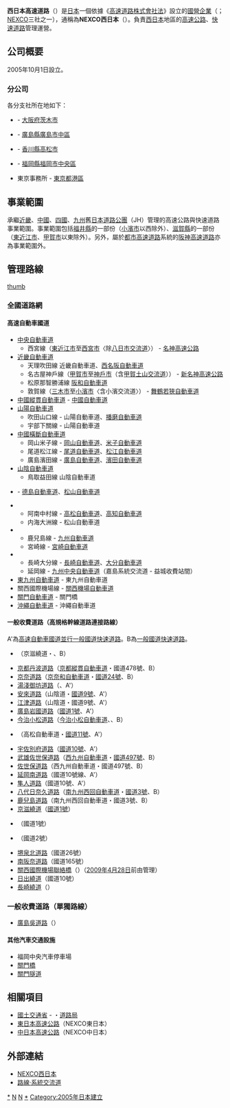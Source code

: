 {{Infobox Company
| company_name     = 西日本高速道路株式會社
| native_name      = 西日本高速道路株式会社
| native_name_lang = ja
| company_name_en  = West Nippon Expressway Company Limited
| company_logo     = File:NEXCO West - Logo.svg
| company_type     = [[株式會社|株式會社]]
| other_name       = NEXCO西日本
| market_information = 未上市
| foundation       = 2005年10月1日
| location         = {{JPN}}<br/>[[大阪府|大阪府]][[大阪市|大阪市]][[北區_(大阪市)|北區]][[堂島|堂島]]一丁目6番20號<br />堂島Avanza19樓
| local_code_name  = JP
| local_code       = 3120001112341
| key_people       = [[代表董事|代表董事]]社長：酒井和廣
| industry         = 服務業
| services         = 高速公路、快速道路之管理運營
| capital          = 475億[[日圓|日圓]]
| revenue          = 連結：1兆0,120億2,300萬圓<br />單體：9,795億4,100萬圓<br />（2015年3月期）
| operating_income = 連結：79億7,200萬圓<br />單體：37億900萬圓<br />（2015年3月期）
| net_income       = 連結：30億2,100萬圓<br />單體：4億9,700萬圓<br />（2015年3月期）
| assets           = 連結：9,517億1,300萬圓<br />單體：9,248億3,700萬圓<br />（2015年3月31日）
| equity           = 連結：1,614億9300萬圓<br />單體：1,404億3,300萬圓<br />（2015年3月31日）
| num_employees    = 連結：13,507人<br />單體：2,376人<br />（2015年3月31日）
| accounting_period = 3月31日
| parent            =
| major_shareholder = [[財務大臣|財務大臣]]100.0%（2016年3月31日）
| subsid            = {{link-ja|西日本高速公路服務、控股公司|西日本高速道路サービス・ホールディングス}}
| homepage          =  http://www.w-nexco.co.jp/
| footnotes         = 貨幣單位皆為[[日圓|日圓]]
}}

'''西日本高速道路'''（{{jpn|j=西日本高速道路|hg=にしにほんこうそくどうろ|rm=Nishi nihon kōsoku dōro|f=y}}）是[[日本|日本]]一個依據《[[高速道路株式會社法|高速道路株式會社法]]》設立的[[國營企業|國營企業]]（{{link-ja|特殊會社|特殊會社}}；[[NEXCO|NEXCO]]三社之一），通稱為'''NEXCO西日本'''（{{jpn|kn=ネクスコにしにほん|rm=Nekusuko nishinihon|link=no}}）。負責[[西日本|西日本]]地區的[[日本高速公路|高速公路]]、[[快速道路|快速道路]]管理運營。

== 公司概要 ==
2005年10月1日設立。

=== 分公司 ===
各分支社所在地如下：
*{{link-ja|西日本高速公路關西分公司|西日本高速道路関西支社|關西分公司}} - [[大阪府|大阪府]][[茨木市|茨木市]]
*{{link-ja|西日本高速公路中國分公司|西日本高速道路中国支社|中國分公司}} - [[廣島縣|廣島縣]][[廣島市|廣島市]][[中區_(廣島市)|中區]]
*{{link-ja|西日本高速公路四國分公司|西日本高速道路四国支社|四國分公司}} - [[香川縣|香川縣]][[高松市|高松市]]
*{{link-ja|西日本高速公路九州分公司|西日本高速道路九州支社|九州分公司}} - [[福岡縣|福岡縣]][[福岡市|福岡市]][[中央區_(福岡市)|中央區]]
* 東京事務所 - [[東京都|東京都]][[港區_(東京都)|港區]]

== 事業範圍 ==
承繼[[近畿地方|近畿]]、[[中國地方|中國]]、[[四國地方|四國]]、[[九州地方|九州]]舊[[日本道路公團|日本道路公團]]（JH）管理的高速公路與快速道路事業範圍。事業範圍包括[[福井縣|福井縣]]的一部份（[[小濱市|小濱市]]以西除外）、[[滋賀縣|滋賀縣]]的一部份（[[東近江市|東近江市]]、[[甲賀市|甲賀市]]以東除外）。另外，屬於[[都市高速道路|都市高速道路]]系統的[[阪神高速道路|阪神高速道路]]亦為事業範圍外。

== 管理路線 ==
[[FILE:Japan_Highway_Area.JPG|thumb]]
=== 全國道路網 ===
==== 高速自動車國道 ====
*[[中央自動車道|中央自動車道]]
** 西宮線（[[東近江市|東近江市]]至[[西宮市|西宮市]]〈除[[八日市交流道|八日市交流道]]〉） - [[名神高速公路|名神高速公路]]
*[[近畿自動車道|近畿自動車道]]
** 天理吹田線 近畿自動車道、[[西名阪自動車道|西名阪自動車道]]
** 名古屋神戶線（[[甲賀市|甲賀市]]至[[神戶市|神戶市]]（含[[甲賀土山交流道|甲賀土山交流道]]）） - [[新名神高速公路|新名神高速公路]]
** 松原那智勝浦線 [[阪和自動車道|阪和自動車道]]
** 敦賀線（[[三木市|三木市]]至[[小濱市|小濱市]]〈含小濱交流道〉） - [[舞鶴若狹自動車道|舞鶴若狹自動車道]]
*[[中國縱貫自動車道|中國縱貫自動車道]] - [[中國自動車道|中國自動車道]]
*[[山陽自動車道|山陽自動車道]]
** 吹田山口線 - 山陽自動車道、[[播磨自動車道|播磨自動車道]]
** 宇部下關線 - 山陽自動車道
*[[中國橫斷自動車道|中國橫斷自動車道]]
** 岡山米子線 - [[岡山自動車道|岡山自動車道]]、[[米子自動車道|米子自動車道]]
** 尾道松江線 - [[尾道自動車道|尾道自動車道]]、[[松江自動車道|松江自動車道]]
** 廣島濱田線 - [[廣島自動車道|廣島自動車道]]、[[濱田自動車道|濱田自動車道]]
*[[山陰自動車道|山陰自動車道]]
** 鳥取益田線 山陰自動車道
*{{link-ja|四國縱貫自動車道|四国縦貫自動車道}} - [[德島自動車道|德島自動車道]]、[[松山自動車道|松山自動車道]]
*{{link-ja|四國橫斷自動車道|四国横断自動車道}}
** 阿南中村線 - [[高松自動車道|高松自動車道]]、[[高知自動車道|高知自動車道]]
** 内海大洲線 - 松山自動車道
*{{link-ja|九州縱貫自動車道|九州縦貫自動車道}}
** 鹿兒島線 - [[九州自動車道|九州自動車道]]
** 宮崎線 - [[宮崎自動車道|宮崎自動車道]]
*{{link-ja|九州橫斷自動車道|九州横断自動車道}}
** 長崎大分線 - [[長崎自動車道|長崎自動車道]]、[[大分自動車道|大分自動車道]]
** 延岡線 - [[九州中央自動車道|九州中央自動車道]]（嘉島系統交流道 - 益城收費站間）
*[[東九州自動車道|東九州自動車道]] - 東九州自動車道
*關西國際機場線 - [[關西機場自動車道|關西機場自動車道]]
*[[關門橋|關門自動車道]] - 關門橋
*[[沖繩自動車道|沖繩自動車道]] - 沖繩自動車道

==== 一般收費道路（高規格幹線道路連接路線） ====
A'為[[高速自動車國道並行一般國道快速道路|高速自動車國道並行一般國道快速道路]]。B為[[國土交通大臣指定高規格幹線道路（一般國道快速道路）|一般國道快速道路]]。
*{{link-ja|京都第二外環狀道路|京都第二外環状道路}}（京滋繞道・{{link-ja|國道478號|国道478号}}、B）
*[[京都丹波道路|京都丹波道路]]（[[京都縱貫自動車道|京都縱貫自動車道]]・國道478號、B）
*[[京奈道路|京奈道路]]（[[京奈和自動車道|京奈和自動車道]]・[[國道24號|國道24號]]、B）
*[[湯淺御坊道路|湯淺御坊道路]]（{{link-ja|國道42號|国道42号}}、A'）
*[[安來道路|安來道路]]（山陰道・[[國道9號_(日本)|國道9號]]、A'）
*[[江津道路|江津道路]]（山陰道・國道9號、A'）
*[[廣島岩國道路|廣島岩國道路]]（[[國道1號_(日本)|國道1號]]、A'）
*[[今治小松道路|今治小松道路]]（[[今治小松自動車道|今治小松自動車道]]、{{link-ja|國道196號|国道196号}}、B）
*{{link-ja|高松東道路|高松東道路}}（高松自動車道・[[國道11號|國道11號]]、A'）
*[[宇佐別府道路|宇佐別府道路]]（[[國道10號|國道10號]]、A'）
*[[武雄佐世保道路|武雄佐世保道路]]（[[西九州自動車道|西九州自動車道]]・[[西九州自動車道#國道497號|國道497號]]、B）
*[[佐世保道路|佐世保道路]]（西九州自動車道・國道497號、B）
*[[延岡南道路|延岡南道路]]（國道10號線、A'）
*[[隼人道路|隼人道路]]（國道10號、A'）
*[[八代日奈久道路|八代日奈久道路]]（[[南九州西回自動車道|南九州西回自動車道]]・[[國道3號_(日本)|國道3號]]、B）
*[[鹿兒島道路|鹿兒島道路]]（南九州西回自動車道・國道3號、B）
*[[京都滋贺绕行道路|京滋繞道]]（[[國道1號_(日本)|國道1號]]）
*{{link-ja|第二京阪道路|第二京阪道路}}（國道1號）
*{{link-ja|第二神明道路|第二神明道路}}（國道2號）
*[[堺泉北道路|堺泉北道路]]（國道26號）
*[[南阪奈道路|南阪奈道路]]（國道165號）
*[[關西國際機場聯絡橋|關西國際機場聯絡橋]]（{{link-ja|國道481號|国道481号}}）（[[2009年|2009年]][[4月28日|4月28日]]前由{{link-ja|關西國際機場股份有限公司|関西国際空港土地保有}}管理）
*[[日出繞道|日出繞道]]（國道10號）
*[[長崎繞道|長崎繞道]]（{{link-ja|國道34號|国道34号}}）

=== 一般收費道路（單獨路線） ===
*[[廣島吳道路|廣島吳道路]]（{{link-ja|國道31號|国道31号}}）

==== 其他汽車交通設施 ====
* 福岡中央汽車停車場
* [[關門橋|關門橋]]
* [[關門隧道_(國道2號)|關門隧道]]

== 相關項目 ==
*[[國土交通省|國土交通省]] - {{link-ja|自動車交通局|自動車交通局}}・[[道路局|道路局]]
*[[東日本高速公路|東日本高速公路]]（NEXCO東日本）
*[[中日本高速公路|中日本高速公路]]（NEXCO中日本）

== 外部連結 ==
*[http://www.w-nexco.co.jp/ NEXCO西日本]{{Wayback|url=http://www.w-nexco.co.jp/ |date=20100923092218 }}
*[http://www.w-nexco.co.jp/search/jct_map/ 路線·系統交流道] {{Wayback|url=http://www.w-nexco.co.jp/search/jct_map/ |date=20210430005707 }}
{{西日本高速道路}}
{{日本高速道路}}

[[Category:西日本高速公路|*]]
[[Category:日本交通運輸公司|N]]
[[Category:日本的特殊會社|N]]
[[Category:西日本高速公路模板|*]]
[[Category:2005年日本建立|Category:2005年日本建立]]